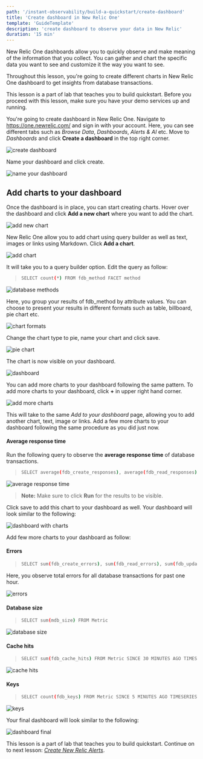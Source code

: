 ```yaml
---
path: '/instant-observability/build-a-quickstart/create-dashboard'
title: 'Create dashboard in New Relic One'
template: 'GuideTemplate'
description: 'create dashboard to observe your data in New Relic'
duration: '15 min'
---
```



New Relic One dashboards allow you to quickly observe and make meaning of the information that you collect. You can gather and chart the specific data you want to see and customize it the way you want to see.

Throughout this lesson, you're going to create different charts in New Relic One dashboard to get insights from database transactions. 

<Callout variant='important'>

This lesson is a part of lab that teaches you to build quickstart. Before you proceed with this lesson, make sure you have your demo services up and running. 

</Callout>

You're going to create dashboard in New Relic One. Navigate to https://one.newrelic.com/ and sign in with your account. Here, you can see different tabs such as *Browse Data*, *Dashboards*, *Alerts & AI* etc. 
Move to *Dashboards* and click **Create a dashboard** in the top right corner. 

![create dashboard](../../../images/instant-observability/create-dashboard.png)

Name your dashboard and click create.

![name your dashboard](../../../images/instant-observability/name-dashboard.png)

## Add charts to your dashboard

Once the dashboard is in place, you can start creating charts. Hover over the dashboard and click **Add a new chart** where you want to add the chart.

![add new chart](../../../images/instant-observability/add-new-chart.png)

New Relic One allow you to add chart using query builder as well as text, images or links using Markdown. Click **Add a chart**.

![add chart](../../../images/instant-observability/add-a-chart.png)

It will take you to a query builder option. Edit the query as follow:

>```bash
>SELECT count(*) FROM fdb_method FACET method 
>```

![database methods](../../../images/instant-observability/fdb-methods.png)

Here, you group your results of fdb_method by attribute values. You can choose to present your results in different formats such as table, billboard, pie chart etc. 

![chart formats](../../../images/instant-observability/chart-formats.png)

Change the chart type to pie, name your chart and click save.

![pie chart](../../../images/instant-observability/piechart.png)

The chart is now visible on your dashboard.

![dashboard](../../../images/instant-observability/piechart-dashboard.png)


You can add more charts to your dashboard following the same pattern. To add more charts to your dashboard, click **+** in upper right hand corner. 

![add more charts](../../../images/instant-observability/add-more-charts.png)

This will take to the same _Add to your dashboard_ page, allowing you to add another chart, text, image or links. Add a few more charts to your dashboard following the same procedure as you did just now.
#### Average response time
Run the following query to observe the **average response time** of database transactions. 

>```bash
> SELECT average(fdb_create_responses), average(fdb_read_responses), average(fdb_update_responses), average(fdb_delete_responses) FROM Metric SINCE 30 MINUTES AGO TIMESERIES
>```

![average response time](../../../images/instant-observability/average-response-time.png )

>**Note:** Make sure to click **Run** for the results to be visible. 

Click save to add this chart to your dashboard as well. Your dashboard will look similar to the following:

![dashboard with charts](../../../images/instant-observability/dashboard2.png )

Add few more charts to your dashboard as follow:

#### Errors

>```bash
> SELECT sum(fdb_create_errors), sum(fdb_read_errors), sum(fdb_update_errors), sum(fdb_delete_errors) FROM Metric SINCE 60 MINUTES AGO TIMESERIES
>```

Here, you observe total errors for all database transactions for past one hour.

![errors](../../../images/instant-observability/errors.png )

#### Database size

>```bash
> SELECT sum(mdb_size) FROM Metric
>```

![database size](../../../images/instant-observability/database-size.png )

#### Cache hits

>```bash
> SELECT sum(fdb_cache_hits) FROM Metric SINCE 30 MINUTES AGO TIMESERIES
>```

![cache hits](../../../images/instant-observability/cache-hits.png )

#### Keys

>```bash
> SELECT count(fdb_keys) FROM Metric SINCE 5 MINUTES AGO TIMESERIES
>```

![keys](../../../images/instant-observability/keys.png )

Your final dashboard will look similar to the following:

![dashboard final](../../../images/instant-observability/dashboard-final.png )

<Callout variant='important'>

This lesson is a part of lab that teaches you to build quickstart. Continue on to next lesson:  [_Create New Relic Alerts_](/instant-observability/build-a-quickstart/create-alerts).

</Callout>